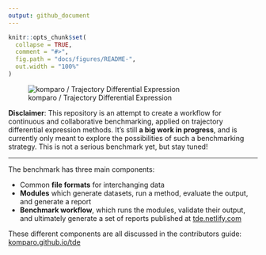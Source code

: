 ```yaml
---
output: github_document
---
```


```r
knitr::opts_chunk$set(
  collapse = TRUE,
  comment = "#>",
  fig.path = "docs/figures/README-",
  out.width = "100%"
)
```

![komparo / Trajectory Differential Expression](docs/figures/logo.png)

**Disclaimer**: This repository is an attempt to create a workflow for continuous and collaborative benchmarking, applied on trajectory differential expression methods. It's still **a big work in progress**, and is currently only meant to explore the possibilities of such a benchmarking strategy. This is not a serious benchmark yet, but stay tuned!

---

The benchmark has three main components:

- Common **file formats** for interchanging data
- **Modules** which generate datasets, run a method, evaluate the output, and generate a report
- **Benchmark workflow**, which runs the modules, validate their output, and ultimately generate a set of reports published at [tde.netlify.com](https://tde.netlify.com)

These different components are all discussed in the contributors guide: [komparo.github.io/tde](https://komparo.github.io/tde)
